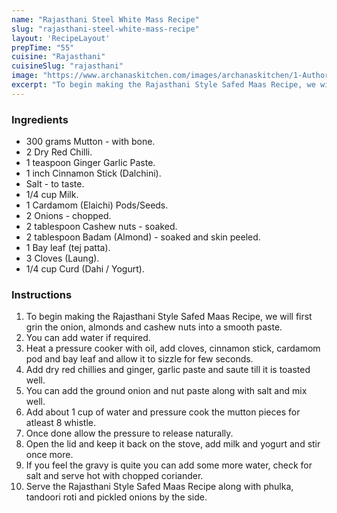 ---
name: "Rajasthani Steel White Mass Recipe"
slug: "rajasthani-steel-white-mass-recipe"
layout: 'RecipeLayout'
prepTime: "55"
cuisine: "Rajasthani"
cuisineSlug: "rajasthani"
image: "https://www.archanaskitchen.com/images/archanaskitchen/1-Author/sibyl-archanaskitchen.com/Rajasthani_Style_Safed_Maas_Recipe_.jpg"
excerpt: "To begin making the Rajasthani Style Safed Maas Recipe, we will first grin the onion, almonds and cashew nuts into a smooth paste"
---

### Ingredients

- 300 grams Mutton - with bone.
- 2 Dry Red Chilli.
- 1 teaspoon Ginger Garlic Paste.
- 1 inch Cinnamon Stick (Dalchini).
- Salt - to taste.
- 1/4 cup Milk.
- 1 Cardamom (Elaichi) Pods/Seeds.
- 2 Onions - chopped.
- 2 tablespoon Cashew nuts - soaked.
- 2 tablespoon Badam (Almond) - soaked and skin peeled.
- 1 Bay leaf (tej patta).
- 3 Cloves (Laung).
- 1/4 cup Curd (Dahi / Yogurt).

### Instructions

1. To begin making the Rajasthani Style Safed Maas Recipe, we will first grin the onion, almonds and cashew nuts into a smooth paste.
1. You can add water if required.
1. Heat a pressure cooker with oil, add cloves, cinnamon stick, cardamom pod and bay leaf and allow it to sizzle for few seconds.
1. Add dry red chillies and ginger, garlic paste and saute till it is toasted well.
1. You can add the ground onion and nut paste along with salt and mix well.
1. Add about 1 cup of water and pressure cook the mutton pieces for atleast 8 whistle.
1. Once done allow the pressure to release naturally.
1. Open the lid and keep it back on the stove, add milk and yogurt and stir once more.
1. If you feel the gravy is quite you can add some more water, check for salt and serve hot with chopped coriander.
1. Serve the Rajasthani Style Safed Maas Recipe along with phulka, tandoori roti and pickled onions by the side.

